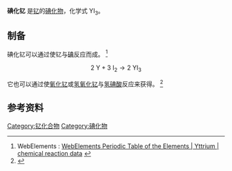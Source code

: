 {{Chembox 
| ImageFile  =Kristallstruktur Bismut(III)-iodid.png
| OtherNames     =三碘化钇<br />碘化钇(III)
|Section1={{Chembox Identifiers 
| CASNo              = 13470-38-7
| EC-number        = 236-737-1
| PubChem          = 83510
| ChemSpider       = 
| SMILES = [I-].[I-].[I-].[Y+3]
}}
| Section2 ={{Chembox Properties 
| Appearance      = 浅灰色固体 <ref name="Sigma" />
| 化学式     = YI<sub>3</sub> 
| MolarMass     = 469.62
| Density           = 4.62 g·cm<sup>−3</sup><ref name="Jean D'Ans, Ellen Lax">{{cite book| author= Jean D'Ans, Ellen Lax | title= Taschenbuch für Chemiker und Physiker | publisher= Springer DE | ISBN = 3-540-60035-3 | date= 1997  | page= 802 }}</ref>
| MeltingPt      = 997 [[摄氏度|°C]]<ref name="Jean D'Ans, Ellen Lax" />
| BoilingPt       = 1310 °C<ref name="Jean D'Ans, Ellen Lax" />
| 蒸汽压       = 
| Solubility       = 可溶<ref name="Jean D'Ans, Ellen Lax" />
| SolubleOther = 可溶于乙醇和丙酮 <ref name="Jean D'Ans, Ellen Lax" />
}}
| Section7={{Chembox Hazards 
| GHSPictograms  = {{GHS08}} <ref name="Sigma">{{Sigma-Aldrich|Aldrich|id=413011|Datum=4. November 2012|Name=Yttrium(III) iodide, anhydrous, flakes, 99.9% trace metals basis}}</ref>
| GHSSignalWord   = 危险
| HPhrases                = H317,H334,H351
| PPhrases                =P261,P280,P342+311<ref name="Sigma" />
}}
}}

'''碘化钇''' 是[[钇|钇]]的[[碘化物|碘化物]]，化学式 YI<sub>3</sub>。

== 制备 ==
碘化钇可以通过使钇与[[碘|碘]]反应而成。 <ref name="WebElements ">WebElements : [http://www.webelements.com/yttrium/chemistry.html WebElements Periodic Table of the Elements | Yttrium | chemical reaction data] {{Wayback|url=http://www.webelements.com/yttrium/chemistry.html |date=20210124031118 }}</ref>
:<math>\mathrm{2 \ Y + 3 \ I_2 \longrightarrow 2 \ YI_3}</math>

它也可以通过使[[氧化钇|氧化钇]]或[[氢氧化钇|氢氧化钇]]与[[氢碘酸|氢碘酸]]反应来获得。 <ref name="J. Herzfeld, Otto Korn">{{cite book| author= J. Herzfeld, Otto Korn | title= Chemie der Seltenen Erden - Reprint des Originals von 1901 | publisher= BoD – Books on Demand | ISBN = 3-86444397-0 | date= 2012  | page= 83 }}</ref>

== 参考资料 ==
{{reflist}}
{{钇化合物}}
{{碘化物}}

[[Category:钇化合物|Category:钇化合物]]
[[Category:碘化物|Category:碘化物]]